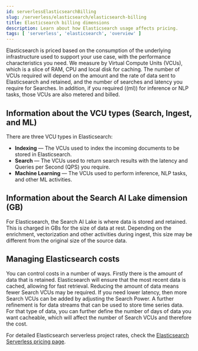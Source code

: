 ```yaml
---
id: serverlessElasticsearchBilling
slug: /serverless/elasticsearch/elasticsearch-billing
title: Elasticsearch billing dimensions
description: Learn about how Elasticsearch usage affects pricing.
tags: [ 'serverless', 'elasticsearch', 'overview' ]
---
```


<p><DocBadge template="technical preview" /></p>

Elasticsearch is priced based on the consumption of the underlying 
infrastructure used to support your use case, with the performance 
characteristics you need. We measure by Virtual Compute Units (VCUs), which is a 
slice of RAM, CPU and local disk for caching. The number of VCUs required will 
depend on the amount and the rate of data sent to Elasticsearch and retained, 
and the number of searches and latency you require for Searches. In addition, if 
you required ((ml)) for inference or NLP tasks, those VCUs are also 
metered and billed.

## Information about the VCU types (Search, Ingest, and ML)

There are three VCU types in Elasticsearch:

* **Indexing** &mdash; The VCUs used to index the incoming documents to be 
stored in Elasticsearch.
* **Search** &mdash; The VCUs used to return search results with the latency and 
Queries per Second (QPS) you require.
* **Machine Learning** &mdash; The VCUs used to perform inference, NLP tasks, and other ML activities.

## Information about the Search AI Lake dimension (GB)

For Elasticsearch, the Search AI Lake is where data is stored and retained. This is 
charged in GBs for the size of data at rest. Depending on the enrichment, 
vectorization and other activities during ingest, this size may be different 
from the original size of the source data.

## Managing Elasticsearch costs

You can control costs in a number of ways. Firstly there is the amount of 
data that is retained. Elasticsearch will ensure that the most recent data is
cached, allowing for fast retrieval. Reducing the amount of data means fewer 
Search VCUs may be required. If you need lower latency, then more Search VCUs 
can be added by adjusting the Search Power. A further refinement is for data streams that can be used to store 
time series data. For that type of data, you can further define the number of 
days of data you want cacheable, which will affect the number of Search VCUs and 
therefore the cost.

For detailed Elasticsearch serverless project rates, check the 
[Elasticsearch Serverless pricing page](https://www.elastic.co/pricing/serverless-search#what-are-the-minimum-compute-resource-vcus-on-elasticsearch-serverless).